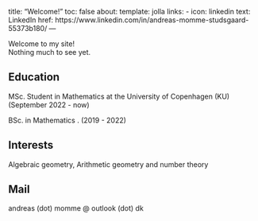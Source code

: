 title: "Welcome!"
toc: false
about: 
  template: jolla
  links:
    - icon: linkedin
      text: LinkedIn
      href:
     https://www.linkedin.com/in/andreas-momme-studsgaard-55373b180/
---

Welcome to my site!  
Nothing much to see yet.

## Education
MSc. Student in Mathematics at the University of Copenhagen (KU) (September 2022 -
now)  
  

BSc. in Mathematics . (2019 - 2022)


## Interests
Algebraic geometry, Arithmetic geometry and number theory

## Mail
andreas (dot) momme @ outlook (dot) dk